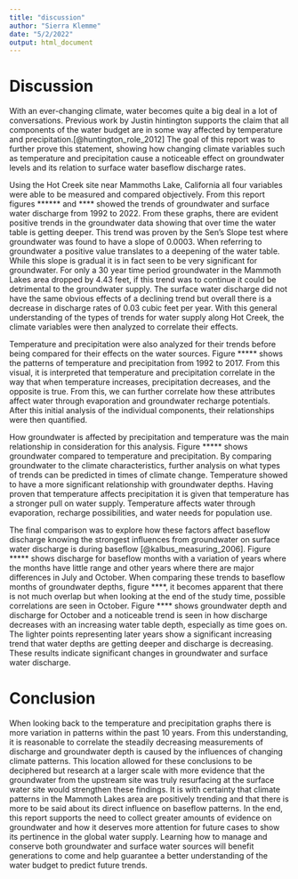 ```yaml
---
title: "discussion"
author: "Sierra Klemme"
date: "5/2/2022"
output: html_document
---
```



# Discussion

  With an ever-changing climate, water becomes quite a big deal in a lot of conversations. Previous work by
Justin hintington supports the claim that all components
of the water budget are in some way affected by temperature and precipitation.[@huntington_role_2012] 
The goal of this report was to further prove this 
statement, showing how changing climate variables 
such as temperature and precipitation cause a noticeable effect on groundwater levels
and its relation to surface water baseflow 
discharge rates. 
   
   Using the Hot Creek site near Mammoths Lake, 
California all four variables were able to be 
measured and compared objectively. From this 
report figures ****** and **** showed the trends
of groundwater and surface water discharge from 
1992 to 2022. From these graphs, there are evident 
positive trends in the groundwater data showing 
that over time the water table is getting deeper. 
This trend was proven by the Sen's Slope test 
where groundwater was found to have a slope of
0.0003. When referring to groundwater a positive value translates to a 
deepening of the water table. While this slope is gradual it is in fact
seen to be very significant for groundwater. 
For only a 30 year time period groundwater in the
Mammoth Lakes area dropped by 4.43 feet, if this 
trend was to continue it could be detrimental 
to the groundwater supply. The surface water discharge
did not have the same obvious effects of a declining 
trend but overall there is a decrease in discharge rates
of 0.03 cubic feet per year. With this general 
understanding of the types of trends for water supply
along Hot Creek, the climate variables were then
analyzed to correlate their effects.

   Temperature and precipitation were also analyzed
for their trends before being compared
for their effects on the water sources. Figure *****
shows the patterns of temperature and precipitation
from 1992 to 2017. From this visual, it is interpreted
that temperature and precipitation correlate
in the way that when temperature increases, 
precipitation decreases, and the opposite is true. From this,
we can further correlate how these attributes
affect water through evaporation and groundwater
recharge potentials. After this initial analysis of
the individual components, their relationships were 
then quantified. 

   How groundwater is affected by precipitation and
temperature was the main relationship in consideration
for this analysis. Figure ***** shows groundwater 
compared to temperature and precipitation. 
By comparing groundwater to the climate 
characteristics, further analysis on what types of trends can be predicted 
in times of climate change. Temperature showed to have a 
more significant relationship with groundwater depths. Having proven that 
temperature affects precipitation it is given that temperature has a 
stronger pull on water supply. Temperature affects water through 
evaporation, recharge possibilities, and water needs for population use. 

   The final comparison was to explore how these factors affect baseflow
discharge knowing the strongest influences from groundwater on surface 
water discharge is during baseflow [@kalbus_measuring_2006]. Figure ***** shows discharge 
for baseflow months with a variation of years where the months have little range
and other years where there are major differences in July and October. When comparing
these trends to baseflow months of groundwater depths, figure ****, it becomes
apparent that there is not much overlap but when looking at the end of the study
time, possible correlations are seen in October. Figure **** shows groundwater
depth and discharge for October and a noticeable trend is seen in how
discharge decreases with an increasing water table depth, especially as time goes
on. The lighter points representing later years show a significant increasing trend
that water depths are getting deeper and discharge is decreasing. These results 
indicate significant changes in groundwater and surface water discharge. 

# Conclusion 

   When looking back to the temperature and precipitation graphs there is more
variation in patterns within the past 10 years. From this understanding, it is
reasonable to correlate the steadily decreasing measurements of discharge and 
groundwater depth is caused by the influences of changing climate patterns. This
location allowed for these conclusions to be deciphered but research at a larger
scale with more evidence that the groundwater from the upstream site was truly
resurfacing at the surface water site would strengthen these findings. It is 
with certainty that climate patterns in the Mammoth Lakes area are positively 
trending and that there is more to be said about its direct influence on baseflow 
patterns. In the end, this report supports the need to collect greater amounts of evidence
on groundwater and how it deserves more attention for future cases to show its pertinence in the global water supply. Learning how to manage and conserve
both groundwater and surface water sources will benefit generations to come and 
help guarantee a better understanding of the water budget to predict future 
trends.
